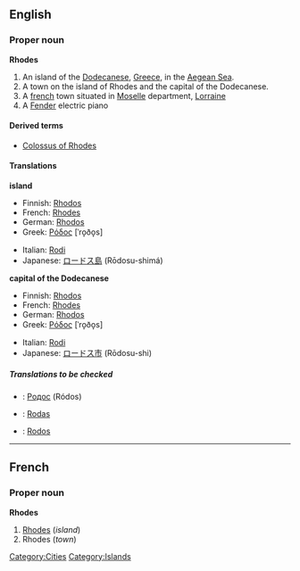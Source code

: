 ==English==
===Proper noun===
'''Rhodes'''

#An island of the [[Dodecanese]], [[Greece]], in the [[Aegean Sea]].
#A town on the island of Rhodes and the capital of the Dodecanese.
#A [[france|french]] town situated in [[w:Moselle|Moselle]] department, [[w:Lorraine|Lorraine]]
#A [[Fender]] electric piano

====Derived terms====
*[[Colossus of Rhodes]]

====Translations====
'''island'''
{{top}}
*Finnish: [[Rhodos]]
*French: [[Rhodes#French|Rhodes]]<!--confirmed correct by Paul G on 2006-03-11; source: Petit Larousse, 1989-->
*German: [[Rhodos]]
*Greek: [[Ρόδος]] [ˈro̞ðo̞s] {{f}}
{{mid}}
*Italian: [[w:it:Rodi|Rodi]] {{f}}
*Japanese: [[ロードス島]] (Rōdosu-shimá)
{{bottom}}

'''capital of the Dodecanese'''
{{top}}
*Finnish: [[Rhodos]]
*French: [[Rhodes#French|Rhodes]]<!--confirmed correct by Paul G on 2006-03-11; source: Petit Larousse, 1989-->
*German: [[Rhodos]]
*Greek: [[Ρόδος]] [ˈro̞ðo̞s] {{f}}
{{mid}}
*Italian: [[w:it:Rodi|Rodi]] {{f}}
*Japanese: [[ロードス市]] (Rōdosu-shi)
{{bottom}}

=====Translations to be checked=====
<!--Remove this section once all of the translations below have been moved into the tables above.-->
{{checktrans}}
*{{ttbc|Russian}}: [[Родос]] (Ródos) {{m}}
*{{ttbc|Spanish}}: [[Rodas]] {{m}}
*{{ttbc|Turkish}}: [[Rodos]]

----

==French==
===Proper noun===
'''Rhodes'''

#[[Rhodes#English|Rhodes]] (''island'')
#Rhodes (''town'')

[[Category:Cities]]
[[Category:Islands]]